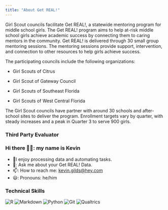 ```yaml
---
title: "About Get REAL!"
---
```


Girl Scout councils facilitate Get REAL!, a statewide mentoring program for middle school girls. The Get REAL! program aims to help at-risk middle school girls achieve academic success by connecting them to caring mentors in the community. Get REAL! is delivered through 30 small group mentoring sessions. The mentoring sessions provide support, intervention, and connection to other resources to help girls achieve success.

The participating councils include the following organizations:

-   Girl Scouts of Citrus

-   Girl Scout of Gateway Council

-   Girl Scouts of Southeast Florida

-   Girl Scouts of West Central Florida

The Girl Scout councils have partner with around 30 schools and after-school sites to deliver the program. Enrollment targets vary by quarter, with steady increases and a peak in Quarter 3 to serve 900 girls.

### Third Party Evaluator

### Hi there 👋🏻: my name is Kevin

-   🔭I enjoy processing data and automating tasks.
-   💬: Ask me about your Get REAL! Data.
-   📫: How to reach me: [kevin.gilds\@hey.com](mailto:kevin.gilds@hey.com)
-   😃: Pronouns: he/him

### Technical Skills

![R](https://img.shields.io/badge/r-%2523276DC3.svg?style=for-the-badge&logo=r&logoColor=white) ![Markdown](https://img.shields.io/badge/markdown-%2523000000.svg?style=for-the-badge&logo=markdown&logoColor=white) ![Python](https://img.shields.io/badge/python-3670A0?style=for-the-badge&logo=python&logoColor=ffdd54) ![Git](https://img.shields.io/badge/git-%2523F05033.svg?style=for-the-badge&logo=git&logoColor=white) ![Qualtrics](https://img.shields.io/static/v1?style=for-the-badge&message=Qualtrics&color=222222&logo=Qualtrics&logoColor=00B4EF&label=)
